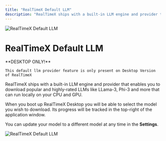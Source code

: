 ```yaml
---
title: "RealTimeX Default LLM"
description: "RealTimeX ships with a built-in LLM engine and provider that enables you to download popular and highly-rated LLMs like LLama-3, Phi-3 and more that can run locally on your CPU and GPU."
---
```



<Image
  src="/images/RealTimeX-setup/llm-configuration/local/built-in/header-image.png"
  height={1080}
  width={1920}
  quality={100}
  alt="RealTimeX Default LLM"
/>

# RealTimeX Default LLM

<Callout type="info" emoji="️💡">
  **DESKTOP ONLY!**

    This default llm provider feature is only present on Desktop Version of RealTimeX

</Callout>

RealTimeX ships with a built-in LLM engine and provider that enables you to download popular and highly-rated LLMs like LLama-3, Phi-3 and more that can run locally on your CPU and GPU.

When you boot up RealTimeX Desktop you will be able to select the model you wish to download. Its progress will be tracked in the top-right of the application window.

You can update your model to a different model at any time in the **Settings**.

<Image
  src="/images/RealTimeX-setup/llm-configuration/local/built-in/default-llm.png"
  height={1080}
  width={1920}
  quality={100}
  alt="RealTimeX Default LLM"
/>

